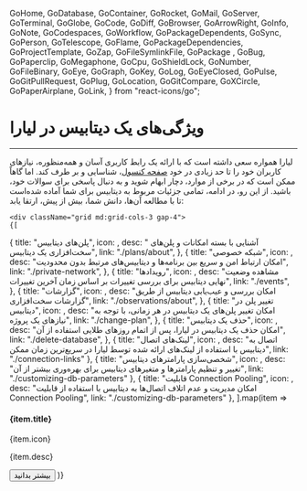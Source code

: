 
  GoHome,
  GoDatabase,
  GoContainer,
  GoRocket,
  GoMail,
  GoServer,
  GoTerminal,
  GoGlobe,
  GoCode,
  GoDiff,
  GoBrowser,
  GoArrowRight,
  GoInfo,
  GoNote,
  GoCodespaces,
  GoWorkflow,
  GoPackageDependents,
  GoSync,
  GoPerson,
  GoTelescope,
  GoFlame,
  GoPackageDependencies,
  GoProjectTemplate,
  GoZap,
  GoFileSymlinkFile,
  GoPackage ,
  GoBug,
  GoPaperclip,
  GoMegaphone,
  GoCpu,
  GoShieldLock,
  GoNumber,
  GoFileBinary,
  GoEye,
  GoGraph,
  GoKey,
  GoLog,
  GoEyeClosed,
  GoPulse,
  GoGitPullRequest,
  GoPlug,
  GoLocation,
  GoGitCompare,
  GoXCircle,
  GoPaperAirplane,
  GoLink,
} from "react-icons/go";

<Layout>
<Head>
<title>مستندات ویژگی‌های دیتابیس  - لیارا</title>

<meta property="og:title" content="مستندات خدمات رایانش ابری لیارا" />
<meta property="og:description" content="مستندات مربوط به ویژگی‌های دیتابیس و آشنایی با جزئیات آن "  />
<meta property="og:image" content="https://media.liara.ir/logos/liara-poster.jpg" />
</Head>

# ویژگی‌های یک دیتابیس در لیارا
<hr className="mb-2" />
لیارا همواره سعی داشته است که با 
ارائه یک رابط کاربری آسان و همه‌منظوره، نیازهای کاربران خود را تا حد زیادی در خود <a href="https://console.liara.ir" className="text-[#2196f3] ">صفحه کنسول</a>، شناسایی و بر طرف کند. اما گاهاً ممکن است که در برخی از موارد، دچار ابهام شوید و به دنبال پاسخی
برای سوالات خود، باشید.
از این رو، در ادامه، تمامی جزئیات مربوط به دیتابیس برای شما آماده شده‌است تا با مطالعه آن‌ها، دانش شما، بیش از پیش، ارتقا یابد:

<div className="h-6" />

    <div className="grid md:grid-cols-3 gap-4">
    {[
  {
      title: "پلن‌های دیتابیس",
      icon: <GoCpu />,
      desc: " آشنایی با بسته امکانات و پلن‌های سخت‌افزاری یک دیتابیس",
      link: "./plans/about",
    },
    {
      title: "شبکه خصوصی",
      icon: <GoShieldLock  />,
      desc: "امکان ارتباط امن و سریع بین برنامه‌ها و دیتابیس‌های مرتبط بدون محدودیت",
      link: "./private-network",
    },
    {
      title: "رویدادها",
      icon: <GoEye />,
      desc: "مشاهده وضعیت نهایی دیتابیس برای بررسی تغییرات بر اساس زمان آخرین تغییرات",
      link: "./events",
    },
    {
      title: "گزارشات",
      icon: <GoGraph />,
      desc: "امکان بررسی و عیب‌یابی دیتابیس از طریق گزارشات سخت‌افزاری",
      link: "./observations/about",
    },
    {
      title: "تغییر پلن در دیتابیس",
      icon: <GoGitCompare />,
      desc: "امکان تغییر پلن‌های یک دیتابیس در هر زمانی، با توجه به نیازهای یک پروژه",
      link: "./change-plan",
    },
    {
      title: "حذف یک دیتابیس",
      icon: <GoXCircle  />,
      desc: "امکان حذف یک دیتابیس در لیارا، پس از اتمام روزهای طلایی استفاده از آن",
      link: "./delete-database",
    },
    {
        title: "لینک‌های اتصال",
        icon: <GoLink   />,
        desc: "اتصال به دیتابیس با استفاده از لینک‌های ارائه شده توسط لیارا در سریع‌ترین زمان ممکن",
        link: "./connection-links"
    },
    {
        title: "شخصی‌سازی پارامترهای دیتابیس",
        icon: <GoProjectTemplate    />,
        desc: "تغییر و تنظیم پارامترها و متغیرهای دیتابیس برای بهره‌وری بیشتر از آن",
        link: "./customizing-db-parameters"
    },
    {
        title: "قابلیت Connection Pooling",
        icon: <GoDiff />,
        desc: "امکان مدیریت و عدم اتلاف اتصال‌ها به دیتابیس با استفاده از قابلیت Connection Pooling",
        link: "./customizing-db-parameters"
    },
].map(item =>
        <Card className="min-h-[180px] flex flex-col justify-between items-start w-full">
        <div>
            <div className="flex items-center justify-between gap-3">
            <h4>
                {item.title}
            </h4>
            <div className="bg-[#222] text-white p-1 rounded-md">
                {item.icon}
            </div>
            </div>
            <p align='justify' className="text-[gray] leading-6 text-[14px] mt-3">
            {item.desc}
            </p>
        </div>
        <Link href={item.link}>
        <Button variant="link" href={item.link}>بیشتر بدانید</Button>
        </Link>
        </Card>
    )}
    </div>






</Layout>